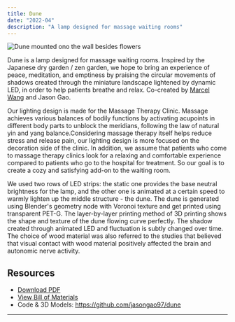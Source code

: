 ```yaml
---
title: Dune
date: "2022-04"
description: "A lamp designed for massage waiting rooms"
---
```


![Dune mounted ono the wall besides flowers](dune.jpg)

Dune is a lamp designed for massage waiting rooms. Inspired by the Japanese dry garden / zen garden, we hope to bring an experience of peace, meditation, and emptiness by praising the circular movements of shadows created through the miniature landscape lightened by dynamic LED, in order to help patients breathe and relax. Co-created by [Marcel Wang](https://yiranwang.art/) and Jason Gao.

Our lighting design is made for the Massage Therapy Clinic. Massage achieves various balances of bodily functions by activating acupoints in different body parts to unblock the meridians, following the law of natural yin and yang balance.Considering massage therapy itself helps reduce stress and release pain, our lighting design is more focused on the decoration side of the clinic. In addition, we assume that patients who come to massage therapy clinics look for a relaxing and comfortable experience compared to patients who go to the hospital for treatment. So our goal is to create a cozy and satisfying add-on to the waiting room.

We used two rows of LED strips: the static one provides the base neutral brightness for the lamp, and the other one is animated at a certain speed to warmly lighten up the middle structure - the dune. The dune is generated using Blender's geometry node with Voronoi texture and get printed using transparent PET-G. The layer-by-layer printing method of 3D printing shows the shape and texture of the dune flowing curve perfectly. The shadow created through animated LED and fluctuation is subtly changed over time. The choice of wood material was also referred to the studies that believed that visual contact with wood material positively affected the brain and autonomic nerve activity.

## Resources

- [Download PDF](./Dune.pdf)
- [View Bill of Materials](https://docs.google.com/spreadsheets/d/14_knVQdDCQbgbgffJhhdWRG21sqDkRrjMwO6SobgPtc/edit)
- Code & 3D Models: <https://github.com/jasongao97/dune>

---
